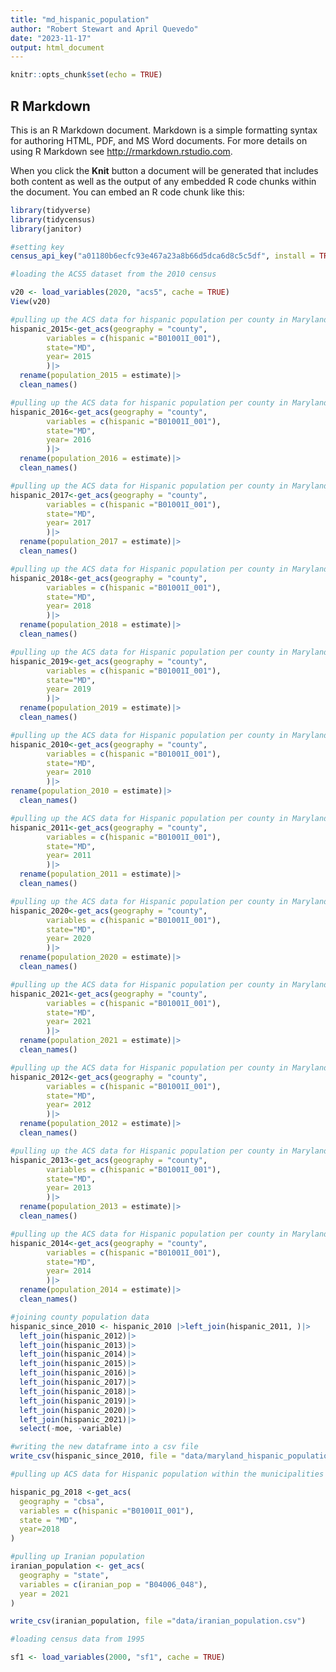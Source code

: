 ```yaml
---
title: "md_hispanic_population"
author: "Robert Stewart and April Quevedo"
date: "2023-11-17"
output: html_document
---
```


```r
knitr::opts_chunk$set(echo = TRUE)
```

## R Markdown

This is an R Markdown document. Markdown is a simple formatting syntax for authoring HTML, PDF, and MS Word documents. For more details on using R Markdown see <http://rmarkdown.rstudio.com>.

When you click the **Knit** button a document will be generated that includes both content as well as the output of any embedded R code chunks within the document. You can embed an R code chunk like this:

```r
library(tidyverse)
library(tidycensus)
library(janitor)
```

```r
#setting key
census_api_key("a01180b6ecfc93e467a23a8b66d5dca6d8c5c5df", install = TRUE)
```

```r
#loading the ACS5 dataset from the 2010 census

v20 <- load_variables(2020, "acs5", cache = TRUE)
View(v20)

```

```r
#pulling up the ACS data for hispanic population per county in Maryland for 2015
hispanic_2015<-get_acs(geography = "county",
        variables = c(hispanic ="B01001I_001"),
        state="MD",
        year= 2015
        )|>
  rename(population_2015 = estimate)|>
  clean_names()
```
```r
#pulling up the ACS data for hispanic population per county in Maryland for 2016
hispanic_2016<-get_acs(geography = "county",
        variables = c(hispanic ="B01001I_001"),
        state="MD",
        year= 2016
        )|>
  rename(population_2016 = estimate)|>
  clean_names()
```
```r
#pulling up the ACS data for Hispanic population per county in Maryland for 2017
hispanic_2017<-get_acs(geography = "county",
        variables = c(hispanic ="B01001I_001"),
        state="MD",
        year= 2017
        )|>
  rename(population_2017 = estimate)|>
  clean_names()
```

```r
#pulling up the ACS data for Hispanic population per county in Maryland for 2018
hispanic_2018<-get_acs(geography = "county",
        variables = c(hispanic ="B01001I_001"),
        state="MD",
        year= 2018
        )|>
  rename(population_2018 = estimate)|>
  clean_names()
```

```r
#pulling up the ACS data for Hispanic population per county in Maryland for 2019
hispanic_2019<-get_acs(geography = "county",
        variables = c(hispanic ="B01001I_001"),
        state="MD",
        year= 2019
        )|>
  rename(population_2019 = estimate)|>
  clean_names()
```

```r
#pulling up the ACS data for Hispanic population per county in Maryland for 2010
hispanic_2010<-get_acs(geography = "county",
        variables = c(hispanic ="B01001I_001"),
        state="MD",
        year= 2010
        )|>
rename(population_2010 = estimate)|>
  clean_names()
```

```r
#pulling up the ACS data for Hispanic population per county in Maryland for 2011
hispanic_2011<-get_acs(geography = "county",
        variables = c(hispanic ="B01001I_001"),
        state="MD",
        year= 2011
        )|>
  rename(population_2011 = estimate)|>
  clean_names()
```

```r
#pulling up the ACS data for Hispanic population per county in Maryland for 2020
hispanic_2020<-get_acs(geography = "county",
        variables = c(hispanic ="B01001I_001"),
        state="MD",
        year= 2020
        )|>
  rename(population_2020 = estimate)|>
  clean_names()

```

```r
#pulling up the ACS data for Hispanic population per county in Maryland for 2021
hispanic_2021<-get_acs(geography = "county",
        variables = c(hispanic ="B01001I_001"),
        state="MD",
        year= 2021
        )|>
  rename(population_2021 = estimate)|>
  clean_names()
```

```r
#pulling up the ACS data for Hispanic population per county in Maryland for 2012
hispanic_2012<-get_acs(geography = "county",
        variables = c(hispanic ="B01001I_001"),
        state="MD",
        year= 2012
        )|>
  rename(population_2012 = estimate)|>
  clean_names()
```

```r
#pulling up the ACS data for Hispanic population per county in Maryland for 2013
hispanic_2013<-get_acs(geography = "county",
        variables = c(hispanic ="B01001I_001"),
        state="MD",
        year= 2013
        )|>
  rename(population_2013 = estimate)|>
  clean_names()
```

```r
#pulling up the ACS data for Hispanic population per county in Maryland for 2014
hispanic_2014<-get_acs(geography = "county",
        variables = c(hispanic ="B01001I_001"),
        state="MD",
        year= 2014
        )|>
  rename(population_2014 = estimate)|>
  clean_names()
```
```r
#joining county population data
hispanic_since_2010 <- hispanic_2010 |>left_join(hispanic_2011, )|>
  left_join(hispanic_2012)|>
  left_join(hispanic_2013)|>
  left_join(hispanic_2014)|>
  left_join(hispanic_2015)|>
  left_join(hispanic_2016)|>
  left_join(hispanic_2017)|>
  left_join(hispanic_2018)|>
  left_join(hispanic_2019)|>
  left_join(hispanic_2020)|>
  left_join(hispanic_2021)|>
  select(-moe, -variable)
```

```r
#writing the new dataframe into a csv file
write_csv(hispanic_since_2010, file = "data/maryland_hispanic_population.csv")

```

```r
#pulling up ACS data for Hispanic population within the municipalities of PG county (note: to do this I asked chat GPI the following question: Write me a code for r that will allow me to pull up total hispanic population using the ACS for all municipalities in Prince George's County Maryland. I took out the geometry and the output variable, and added the year to the code recommended by chat GPT). 

hispanic_pg_2018 <-get_acs(
  geography = "cbsa", 
  variables = c(hispanic ="B01001I_001"),
  state = "MD",
  year=2018
)
```


```r
#pulling up Iranian population
iranian_population <- get_acs(
  geography = "state",
  variables = c(iranian_pop = "B04006_048"), 
  year = 2021
)

write_csv(iranian_population, file ="data/iranian_population.csv")

```

```r
#loading census data from 1995

sf1 <- load_variables(2000, "sf1", cache = TRUE)

```